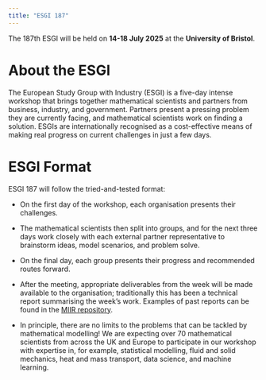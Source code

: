 ```yaml
---
title: "ESGI 187"
---
```


The 187th ESGI will be held on **14-18 July 2025** at the **University of Bristol**. 

# About the ESGI

The European Study Group with Industry (ESGI) is a five-day intense workshop that brings together mathematical scientists and partners from business, industry, and government.  Partners present a pressing problem they are currently facing, and mathematical scientists work on finding a solution. ESGIs are internationally recognised as a cost-effective means of making real progress on current challenges in just a few days.


# ESGI Format
 
ESGI 187 will follow the tried-and-tested format:

* On the first day of the workshop, each organisation presents their challenges.

* The mathematical scientists then split into groups, and for the next three days work closely with each external partner representative to brainstorm ideas, model scenarios, and problem solve.

* On the final day, each group presents their progress and recommended routes forward. 

* After the meeting, appropriate deliverables from the week will be made available to the organisation; traditionally this has been a technical report summarising the week’s work.  Examples of past reports can be found in the [MIIR repository](https://www.cambridge.org/engage/miir/public-dashboard).

 * In principle, there are no limits to the problems that can be tackled by mathematical modelling! We are expecting over 70 mathematical scientists from across the UK and Europe to participate in our workshop with expertise in, for example, statistical modelling, fluid and solid mechanics, heat and mass transport, data science, and machine learning.

